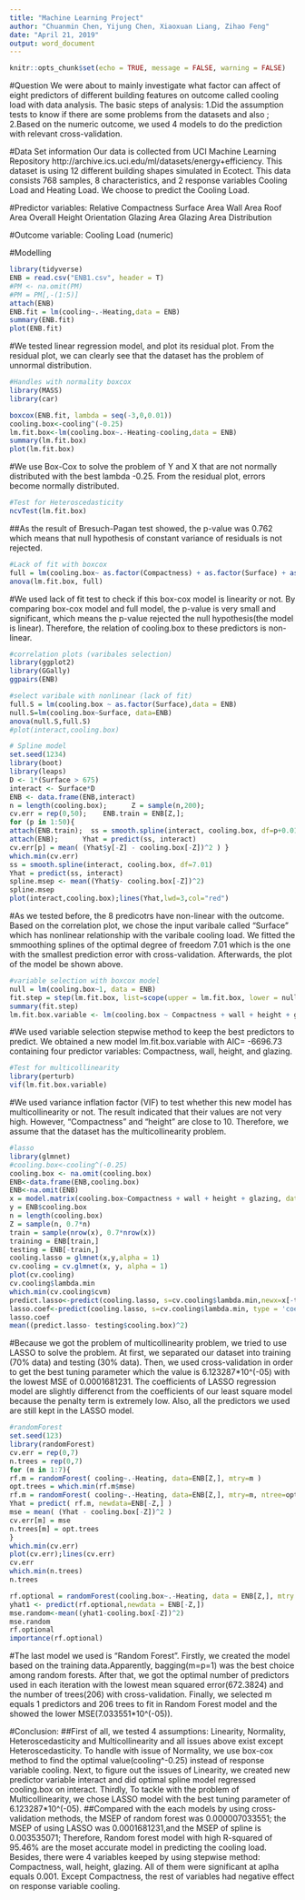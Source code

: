 ```yaml
---
title: "Machine Learning Project"
author: "Chuanmin Chen, Yijung Chen, Xiaoxuan Liang, Zihao Feng"
date: "April 21, 2019"
output: word_document
---
```


```r
knitr::opts_chunk$set(echo = TRUE, message = FALSE, warning = FALSE)
```
#Question
We were about to mainly investigate what factor can affect of eight predictors of different building features on outcome called cooling load with data analysis. The basic steps of analysis: 1.Did the assumption tests to know if there are some problems from the datasets and also ; 2.Based on the numeric outcome, we used 4 models to do the prediction with relevant cross-validation.

#Data Set information
Our data is collected from UCI Machine Learning Repository http://archive.ics.uci.edu/ml/datasets/energy+efficiency.
This dataset is using 12 different building shapes simulated in Ecotect. This data consists 768 samples, 8 characteristics, and 2 response variables Cooling Load and Heating Load. We choose to predict the Cooling Load.

#Predictor variables:
Relative Compactness 
Surface Area
Wall Area
Roof Area
Overall Height 
Orientation
Glazing Area
Glazing Area Distribution

#Outcome variable:
Cooling Load (numeric)

#Modelling

```r
library(tidyverse)
ENB = read.csv("ENB1.csv", header = T)
#PM <- na.omit(PM)
#PM = PM[,-(1:5)]
attach(ENB)
ENB.fit = lm(cooling~.-Heating,data = ENB)
summary(ENB.fit)
plot(ENB.fit)
```

#We tested linear regression model, and plot its residual plot. From the residual plot, we can clearly see that the dataset has the problem of unnormal distribution.


```r
#Handles with normality boxcox
library(MASS)
library(car)

boxcox(ENB.fit, lambda = seq(-3,0,0.01))
cooling.box<-cooling^(-0.25)
lm.fit.box<-lm(cooling.box~.-Heating-cooling,data = ENB)
summary(lm.fit.box)
plot(lm.fit.box)
```

#We use Box-Cox to solve the problem of Y and X that are not normally distributed with the best lambda -0.25. From the residual plot, errors become normally distributed.


```r
#Test for Heteroscedasticity
ncvTest(lm.fit.box)
```

##As the result of Bresuch-Pagan test showed, the p-value was 0.762 which means that null hypothesis of constant variance of residuals is not rejected.


```r
#Lack of fit with boxcox 
full = lm(cooling.box~ as.factor(Compactness) + as.factor(Surface) + as.factor(wall) + as.factor(roof) + as.factor(height) + as.factor(orientation) + as.factor( glazing) + as.factor(Distribution)-Heating-cooling, data = ENB)
anova(lm.fit.box, full)

```

#We used lack of fit test to check if this box-cox model is linearity or not. By comparing box-cox model and full model, the p-value is very small and significant, which means the p-value rejected the null hypothesis(the model is linear). Therefore, the relation of cooling.box to these predictors is non-linear.


```r
#correlation plots (varibales selection)
library(ggplot2)
library(GGally)
ggpairs(ENB)
```



```r
#select varibale with nonlinear (lack of fit)
full.S = lm(cooling.box ~ as.factor(Surface),data = ENB)
null.S=lm(cooling.box~Surface, data=ENB)
anova(null.S,full.S)
#plot(interact,cooling.box)

# Spline model
set.seed(1234)
library(boot)
library(leaps)
D <- 1*(Surface > 675)
interact <- Surface*D
ENB <- data.frame(ENB,interact)
n = length(cooling.box);      Z = sample(n,200); 
cv.err = rep(0,50);    ENB.train = ENB[Z,];
for (p in 1:50){
attach(ENB.train);  ss = smooth.spline(interact, cooling.box, df=p+0.01)  
attach(ENB);      Yhat = predict(ss, interact)
cv.err[p] = mean( (Yhat$y[-Z] - cooling.box[-Z])^2 ) }
which.min(cv.err)
ss = smooth.spline(interact, cooling.box, df=7.01) 
Yhat = predict(ss, interact)
spline.msep <- mean((Yhat$y- cooling.box[-Z])^2)
spline.msep
plot(interact,cooling.box);lines(Yhat,lwd=3,col="red")

```

#As we tested before, the 8 predicotrs have non-linear with the outcome. Based on the correlation plot, we chose the input varibale called "Surface" which has nonlinear relationship with the varibale cooling load. We fitted the smmoothing splines of the optimal degree of freedom 7.01 which is the one with the smallest prediction error with cross-validation. Afterwards, the plot of the model be shown above.


```r
#variable selection with boxcox model
null = lm(cooling.box~1, data = ENB)
fit.step = step(lm.fit.box, list=scope(upper = lm.fit.box, lower = null), direction = 'both')
summary(fit.step)
lm.fit.box.variable <- lm(cooling.box ~ Compactness + wall + height + glazing,data = ENB)
```

#We used variable selection stepwise method to keep the best predictors to predict. We obtained a new model lm.fit.box.variable with AIC= -6696.73 containing four predictor variables: Compactness, wall, height, and glazing. 


```r
#Test for multicollinearity
library(perturb)
vif(lm.fit.box.variable)
```

#We used variance inflation factor (VIF) to test whether this new model has multicollinearity or not. The result indicated that their values are not very high. However, "Compactness" and "height" are close to 10. Therefore, we assume that the dataset has the multicollinearity problem.



```r
#lasso
library(glmnet)
#cooling.box<-cooling^(-0.25)
cooling.box <- na.omit(cooling.box)
ENB<-data.frame(ENB,cooling.box)
ENB<-na.omit(ENB)
x = model.matrix(cooling.box~Compactness + wall + height + glazing, data = ENB)[,-1]
y = ENB$cooling.box
n = length(cooling.box)
Z = sample(n, 0.7*n)
train = sample(nrow(x), 0.7*nrow(x))
training = ENB[train,]
testing = ENB[-train,]
cooling.lasso = glmnet(x,y,alpha = 1)
cv.cooling = cv.glmnet(x, y, alpha = 1)
plot(cv.cooling)
cv.cooling$lambda.min
which.min(cv.cooling$cvm)
predict.lasso<-predict(cooling.lasso, s=cv.cooling$lambda.min,newx=x[-train,])
lasso.coef<-predict(cooling.lasso, s=cv.cooling$lambda.min, type = 'coefficient')
lasso.coef
mean((predict.lasso- testing$cooling.box)^2)
```

#Because we got the problem of multicollinearity problem, we tried to use LASSO to solve the problem. At first, we separated our dataset into training (70% data) and testing  (30% data). Then, we used cross-validation in order to get the best tuning parameter which the value is 6.123287*10^(-05) with the lowest MSE of 0.0001681231. The coefficients of LASSO regression model are slightly differenct from the coefficients of our least square model because the penalty term is extremely low. Also, all the predictors we used are still kept in the LASSO model.


```r
#randomForest
set.seed(123)
library(randomForest)
cv.err = rep(0,7) 
n.trees = rep(0,7)
for (m in 1:7){
rf.m = randomForest( cooling~.-Heating, data=ENB[Z,], mtry=m )
opt.trees = which.min(rf.m$mse)
rf.m = randomForest( cooling~.-Heating, data=ENB[Z,], mtry=m, ntree=opt.trees )
Yhat = predict( rf.m, newdata=ENB[-Z,] )
mse = mean( (Yhat - cooling.box[-Z])^2 )
cv.err[m] = mse
n.trees[m] = opt.trees
}
which.min(cv.err)
plot(cv.err);lines(cv.err)
cv.err
which.min(n.trees)
n.trees

rf.optional = randomForest(cooling.box~.-Heating, data = ENB[Z,], mtry = 1, ntree=206) #mtry the number of X-variables available at each node.
yhat1 <- predict(rf.optional,newdata = ENB[-Z,])
mse.random<-mean((yhat1-cooling.box[-Z])^2)
mse.random
rf.optional
importance(rf.optional)
```


#The last model we used is "Random Forest". Firstly, we created the model based on the training data.Apparently, bagging(m=p=1) was the best choice among random forests. After that, we got the optimal number of predictors used in each iteration with the lowest mean squared error(672.3824) and the number of trees(206) with cross-validation. Finally, we selected m equals 1 predictors and 206 trees to fit in Random Forest model and the showed the lower MSE(7.033551*10^(-05)).



#Conclusion:
##First of all, we tested 4 assumptions: Linearity, Normality, Heteroscedasticity and Multicollinearity and all issues above exist except Heteroscedasticity. To handle with issue of Normality, we use box-cox method to find the optimal value(cooling^-0.25) instead of response variable cooling. Next, to figure out the issues of Linearity, we created new predictor variable interact and did optimal spline model regressed cooling.box on interact. Thirdly, To tackle with the problem of Multicollinearity, we chose LASSO model with the best tuning parameter of 6.123287*10^(-05).
##Compared with the each models by using cross-validation methods, the MSEP of random forest was 0.000007033551; the MSEP of using LASSO was 0.0001681231,and the MSEP of spline is 0.003535071; Therefore, Random forest model with high R-squared of 95.46% are the moset accurate model in predicting the cooling load. Besides, there were 4 variables keeped by using stepwise method: Compactness, wall, height, glazing. All of them were significant at aplha equals 0.001. Except Compactness, the rest of variables had negative effect on response variable cooling.




